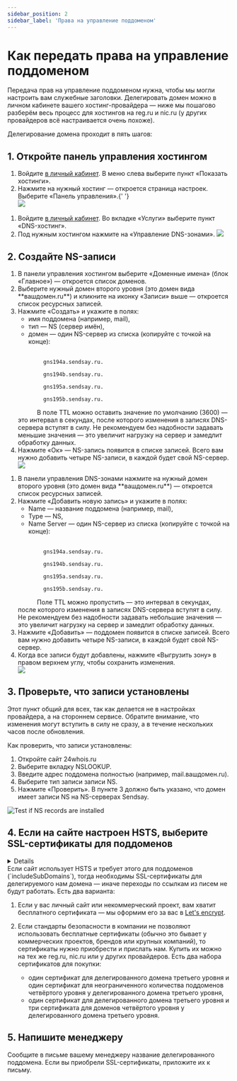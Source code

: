 ```yaml
---
sidebar_position: 2
sidebar_label: 'Права на управление поддоменом'
---
```



# Как передать права на управление поддоменом

Передача прав на управление поддоменом нужна, чтобы мы могли настроить вам служебные заголовки. Делегировать домен можно в личном кабинете вашего хостинг-провайдера — ниже мы пошагово разберём весь процесс для хостингов на reg.ru и nic.ru (у других провайдеров всё настраивается очень похоже).

Делегирование домена проходит в пять шагов:

## 1. Откройте панель управления хостингом

<Tabs>
  <TabItem value="key1" label="На Reg.ru" default>
    <ol>
      <li>
        Войдите <a href="https://www.reg.ru/user/account/#/?servgroup=domain">в личный кабинет</a>.
        В меню слева выберите пункт «Показать хостинги».
      </li>
      <li>
        Нажмите на нужный хостинг — откроется страница настроек. Выберите «Панель управления».{' '}
        <br />
        <img src={openRegRuImage} />
      </li>
    </ol>
  </TabItem>
  <TabItem value="key2" label="На Nic.ru">
    <ol>
      <li>
        Войдите <a href="https://www.nic.ru/manager/">в личный кабинет</a>. Во вкладке «Услуги»
        выберите пункт «DNS-хостинг».
      </li>
      <li>
        Под нужным хостингом нажмите на «Управление DNS-зонами».
        <img src={openNicRuImage} />
      </li>
    </ol>
  </TabItem>
</Tabs>

## 2. Создайте NS-записи

<Tabs>
  <TabItem value="key1" label="На Reg.ru" default>
    <ol>
      <li>
        В панели управления хостингом выберите «Доменные имена» (блок «Главное») — откроется список
        доменов.
      </li>
      <li>
        Выберите нужный домен второго уровня (это домен вида **вашдомен.ru**) и кликните на иконку
        «Записи» выше — откроется список ресурсных записей.
      </li>
      <li>
        Нажмите «Создать» и укажите в полях:
        <ul>
          <li>имя поддомена (например, mail),</li>
          <li>тип — NS (сервер имён),</li>
          <li>домен — один NS-сервер из списка (копируйте с точкой на конце):</li>
        </ul>
      </li>
      <br />
      <code>
        gns194a.sendsay.ru. <br />
        gns194b.sendsay.ru. <br />
        gns195a.sendsay.ru. <br />
        gns195b.sendsay.ru. <br />
      </code>
      В поле TTL можно оставить значение по умолчанию (3600) — это интервал в секундах, после которого
      изменения в записях DNS-сервера вступят в силу. Не рекомендуем без надобности задавать меньшие
      значения — это увеличит нагрузку на сервер и замедлит обработку данных.
      <br />
      <li>
        Нажмите «Ок» — NS-запись появится в списке записей. Всего вам нужно добавить четыре
        NS-записи, в каждой будет свой NS-сервер.
      </li>
      <img src={nsOnRegRuImage} />
    </ol>
  </TabItem>
  <TabItem value="key2" label="На Nic.ru">
    <ol>
      <li>
        В панели управления DNS-зонами нажмите на нужный домен второго уровня (это домен вида
        **вашдомен.ru**) — откроется список ресурсных записей.
      </li>
      <li>
        Нажмите «Добавить новую запись» и укажите в полях:
        <ul>
          <li>Name — название поддомена (например, mail),</li>
          <li>Type — NS,</li>
          <li>Name Server — один NS-сервер из списка (копируйте с точкой на конце):</li>
        </ul>
      </li>
      <br />
      <code>
        gns194a.sendsay.ru. <br />
        gns194b.sendsay.ru. <br />
        gns195a.sendsay.ru. <br />
        gns195b.sendsay.ru. <br />
      </code>
      Поле TTL можно пропустить — это интервал в секундах, после которого изменения в записях
      DNS-сервера вступят в силу. Не рекомендуем без надобности задавать небольшие значения — это
      увеличит нагрузку на сервер и замедлит обработку данных.
      <br />
      <li>
        Нажмите «Добавить» — поддомен появится в списке записей. Всего вам нужно добавить четыре
        NS-записи, в каждой будет свой NS-сервер.
      </li>
      <li>
        Когда все записи будут добавлены, нажмите «Выгрузить зону» в правом верхнем углу, чтобы
        сохранить изменения.
      </li>
      <img src={nsOnNicRuImage} />
    </ol>
  </TabItem>
</Tabs>

## 3. Проверьте, что записи установлены

Этот пункт общий для всех, так как делается не в настройках провайдера, а на стороннем сервисе. Обратите внимание, что изменения могут вступить в силу не сразу, а в течение нескольких часов после обновления.

Как проверить, что записи установлены:

1. Откройте сайт 24whois.ru
2. Выберите вкладку NSLOOKUP.
3. Введите адрес поддомена полностью (например, mail.вашдомен.ru).
4. Выберите тип записи записи NS.
5. Нажмите «Проверить». В пункте 3 должно быть указано, что домен имеет записи NS на NS-серверах Sendsay.

![Test if NS records are installed](/img/email-campaigns/settings\how-to-delegate-subdomain/test-if-ns-records-are-installed.gif) <br/>

## 4. Если на сайте настроен HSTS, выберите SSL-сертификаты для поддоменов

<Details summary='Что такое SSL и HSTS'>
Когда вы открываете сайт, браузер устанавливает соединение с сервером, чтобы обмениваться данными. Есть два типа соединений:

- HTTP, когда данные передаются в открытом виде,
- HTTPS, когда данные передаются в зашифрованном виде.

HTTPS-соединение безопасно, так как в этом случае злоумышленники не могут перехватить конфиденциальную информацию, которую вы вводите на сайте (например, логин и пароль или данные кредитной карты). Чтобы сайт мог обеспечивать безопасное соединение, ему нужно получить SSL-сертификат — это удостоверение, которое подтверждает подлинность ресурса. Сайты с SSL-сертификатом помечаются замочком в адресной строке браузера:

<img src={sslCertificateImage} />

Однако даже если у сайта есть SSL-сертификат, незащищённые версии страниц всё равно могут оставаться в доступе. Это опасно: достаточно одной незащищённой страницы, чтобы злоумышленники получили доступ ко всем данным на сайте. Тут на помощь приходит HSTS — это механизм, который закрывает доступ к незащищённым страницам вашего сайта.

<h3>
  {' '}
  Как проверить, настроен ли HSTS на сайте, куда будут вести перелинкованные в поддомене сайта ссылки{' '}
</h3>
1. Зайдите на сайт и нажмите F12 (или кликните на страницу правой кнопкой мыши и выберите «Просмотреть
код»). <br />
2. В шторке откройте вкладку **Сеть** (в английском интерфейсе — **Networks**). <br />
3. В столбце Name найдите название сайта — обычно это первый параметр в списке. Если сайта там нет, обновите
страницу. <br />
4. Если справа во вкладке **Заголовки** (**Headers**) есть строчка вида: `Strict-Transport-Security:
max-age=15724800; includeSubDomains`, значит HSTS на сайте настроен.

</Details>
Если сайт использует HSTS и требует этого для поддоменов (`includeSubDomains`), тогда необходимы SSL-сертификаты для делегируемого нам домена — иначе переходы по ссылкам из писем не будут работать. Есть два варианта:

1. Если у вас личный сайт или некоммерческий проект, вам хватит бесплатного сертификата — мы оформим его за вас в [Let's encrypt](https://letsencrypt.org/ru/).
2. Если стандарты безопасности в компании не позволяют использовать бесплатные сертификаты (обычно это бывает у коммерческих проектов, брендов или крупных компаний), то сертификаты нужно приобрести и прислать нам. Купить их можно на тех же reg.ru, nic.ru или у других провайдеров. Есть два набора сертификатов для покупки:

   - один сертификат для делегированного домена третьего уровня и один сертификат для неограниченного количества поддоменов четвёртого уровня у делегированного домена третьего уровня,
   - один сертификат для делегированного домена третьего уровня и три сертификата для доменов четвёртого уровня у делегированного домена третьего уровня.

## 5. Напишите менеджеру

Сообщите в письме вашему менеджеру название делегированного поддомена. Если вы приобрели SSL-сертификаты, приложите их к письму.
